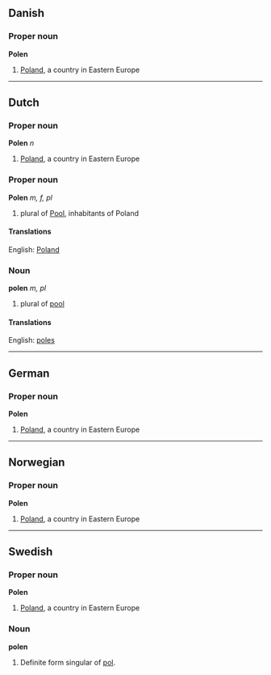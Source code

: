 ==Danish==
===Proper noun===
'''Polen''' 

# [[Poland]], a country in Eastern Europe


----
==Dutch==
===Proper noun===
'''Polen''' ''n''

# [[Poland]], a country in Eastern Europe


===Proper noun===
'''Polen''' ''m, f, pl''

# plural of [[Pool]], inhabitants of Poland

====Translations====
English: [[Poland]]

===Noun===
'''polen''' ''m, pl''

# plural of [[pool]]

====Translations====
English: [[poles]]

----
==German==
===Proper noun===
'''Polen''' 

# [[Poland]], a country in Eastern Europe

----
==Norwegian==
===Proper noun===
'''Polen''' 

# [[Poland]], a country in Eastern Europe

----
==Swedish==
===Proper noun===
'''Polen''' 

# [[Poland]], a country in Eastern Europe

===Noun===
'''polen'''

# Definite form singular of [[pol#Swedish|pol]].